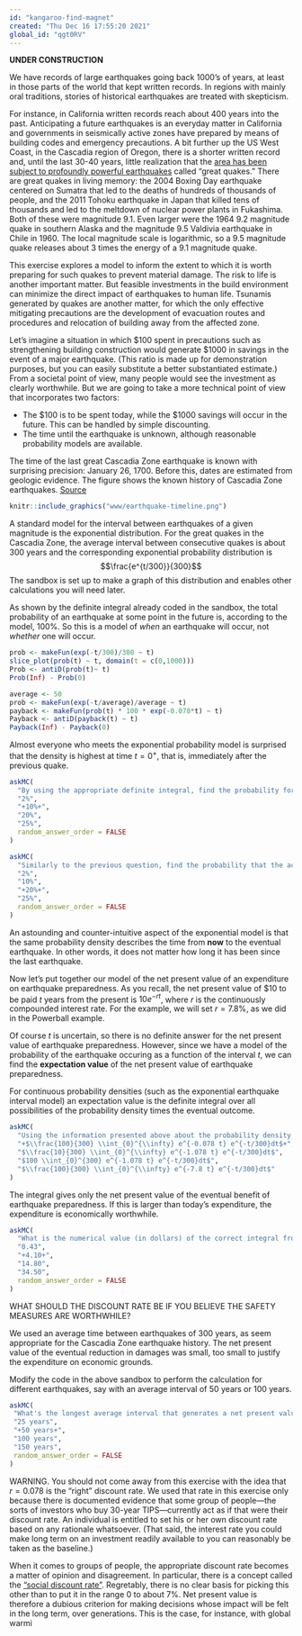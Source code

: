 ```yaml
---
id: "kangaroo-find-magnet"
created: "Thu Dec 16 17:55:20 2021"
global_id: "qgt0RV"
---
```


**UNDER CONSTRUCTION**


We have records of large earthquakes going back 1000's of years, at least in those parts of the world that kept written records. In regions with mainly oral traditions, stories of historical earthquakes are treated with skepticism. 

For instance, in California written records reach about 400 years into the past. Anticipating a future earthquakes is an everyday matter in California and governments in seismically active zones have prepared by means of building codes and emergency precautions. A bit further up the US West Coast, in the Cascadia region of Oregon, there is a shorter written record and, until the last 30-40 years, little realization that the [area has been subject to profoundly powerful earthquakes](https://www.oregon.gov/oem/Documents/01_ORP_Cascadia.pdf) called "great quakes." There are great quakes in living memory: the 2004 Boxing Day earthquake centered on Sumatra that led to the deaths of hundreds of thousands of people, and the 2011 Tohoku earthquake in Japan that killed tens of thousands and led to the meltdown of nuclear power plants in Fukashima. Both of these were magnitude 9.1. Even larger were the 1964  9.2 magnitude quake in southern Alaska and the magnitude 9.5 Valdivia earthquake in Chile in 1960. The local magnitude scale is logarithmic, so a 9.5 magnitude quake releases about 3 times the energy of a 9.1 magnitude quake. 

This exercise explores a model to inform the extent to which it is worth preparing for such quakes to prevent material damage. The risk to life is another important matter. But feasible investments in the build environment can minimize the direct impact of earthquakes to human life. Tsunamis generated by quakes are another matter, for which the only effective mitigating precautions are the development of evacuation routes and procedures and relocation of building away from the affected zone. 

Let's imagine a situation in which $100 spent in precautions such as strengthening building construction would generate $1000 in savings in the event of a major earthquake. (This ratio is made up for demonstration purposes, but you can easily substitute a better substantiated estimate.) From a societal point of view, many people would see the investment as clearly worthwhile. But we are going to take a more technical point of view that incorporates two factors:

- The $100 is to be spent today, while the $1000 savings will occur in the future. This can be handled by simple discounting.
- The time until the earthquake is unknown, although reasonable probability models are available.

The time of the last great Cascadia Zone earthquake is known with surprising precision: January 26, 1700. Before this, dates are estimated from geologic evidence. The figure shows the known history of Cascadia Zone earthquakes. [Source](https://www.oregon.gov/oem/Documents/01_ORP_Cascadia.pdf)

```r
knitr::include_graphics("www/earthquake-timeline.png")
```

A standard model for the interval between earthquakes of a given magnitude is the exponential distribution. For the great quakes in the Cascadia Zone, the average interval between consecutive quakes is about 300 years and the corresponding exponential probability distribution is $$\frac{e^{t/300}}{300}$$ The sandbox is set up to make a graph of this distribution and enables other calculations you will need later.

As shown by the definite integral already coded in the sandbox, the total probability of an earthquake at some point in the future is, according to the model, 100%. So this is a model of *when* an earthquake will occur, not *whether* one will occur. 

```r
prob <- makeFun(exp(-t/300)/300 ~ t)
slice_plot(prob(t) ~ t, domain(t = c(0,1000)))
Prob <- antiD(prob(t)~ t)
Prob(Inf) - Prob(0)
```

```r
average <- 50
prob <- makeFun(exp(-t/average)/average ~ t)
payback <- makeFun(prob(t) * 100 * exp(-0.078*t) ~ t)
Payback <- antiD(payback(t) ~ t)
Payback(Inf) - Payback(0)
```

Almost everyone who meets the exponential probability model is surprised that the density is highest at time $t=0^+$, that is, immediately after the previous quake. 

```r
askMC(
  "By using the appropriate definite integral, find the probability for earthquakes separated on average by 300 years (this essentially means using the provided model in the code) that the actual interval from the last quake will be less than 30 years. Which percentage is closest?",
  "2%",
  "+10%+",
  "20%",
  "25%",
  random_answer_order = FALSE
)
```

```r
askMC(
  "Similarly to the previous question, find the probability that the actual interval from the last quake will be more than 500 years. (Hint: Be thoughful about what the limits of integration will be.)",
  "2%",
  "10%",
  "+20%+",
  "25%",
  random_answer_order = FALSE
)
```

An astounding and counter-intuitive aspect of the exponential model is that the same probability density describes the time from **now** to the eventual earthquake. In other words, it does not matter how long it has been since the last earthquake. 

Now let's put together our model of the net present value of an expenditure on earthquake preparedness. As you recall, the net present value of $\$10$ to be paid $t$ years from the present is $10 e^{-r t}$, where $r$ is the continuously compounded interest rate. For the example, we will set $r=7.8\%$, as we did in the Powerball example. 

Of course $t$ is uncertain, so there is no definite answer for the net present value of earthquake preparedness. However, since we have a model of the probability of the earthquake occuring as a function of the interval $t$, we can find the **expectation value** of the net present value of earthquake preparedness. 

For continuous probability densities (such as the exponential earthquake interval model) an expectation value is the definite integral over all possibilities of the probability density times the eventual outcome. 

```r
askMC(
  "Using the information presented above about the probability density function and the net present value, which of the following is appropriate for calculation of the net present value of $10 spent today for earthquake preparedness?",
  "+$\\frac{100}{300} \\int_{0}^{\\infty} e^{-0.078 t} e^{-t/300}dt$+",
  "$\\frac{10}{300} \\int_{0}^{\\infty} e^{-1.078 t} e^{-t/300}dt$",
  "$100 \\int_{0}^{300} e^{-1.078 t} e^{-t/300}dt$",
  "$\\frac{100}{300} \\int_{0}^{\\infty} e^{-7.8 t} e^{-t/300}dt$"
)
```
  
The integral gives only the net present value of the eventual benefit of earthquake preparedness. If this is larger than today's expenditure, the expenditure is economically worthwhile.

```r
askMC(
  "What is the numerical value (in dollars) of the correct integral from the previous question?",
  "0.43",
  "+4.10+",
  "14.80",
  "34.50", 
  random_answer_order = FALSE
)
```

WHAT SHOULD THE DISCOUNT RATE BE IF YOU BELIEVE THE SAFETY MEASURES ARE WORTHWHILE?

We used an average time between earthquakes of 300 years, as seem appropriate for the Cascadia Zone earthquake history. The net present value of the eventual reduction in damages was small, too small to justify the expenditure on economic grounds.

Modify the code in the above sandbox to perform the calculation for different earthquakes, say with an average interval of 50 years or 100 years. 

```r
askMC(
 "What's the longest average interval that generates a net present value of the damage reduction of $\\$10$, enough to justify the expenditure? Pick the closest one. (Hint: You can try out expectation value integral using the average intervals given as choices in place of the 300-year interval originally used.)",
 "25 years",
 "+50 years+",
 "100 years",
 "150 years",
 random_answer_order = FALSE
)
```

WARNING. You should not come away from this exercise with the idea that $r = 0.078$ is the "right" discount rate. We used that rate in this exercise only because there is documented evidence that some group of people---the sorts of investors who buy 30-year TIPS---currently act as if that were their discount rate. An individual is entitled to set his or her own discount rate based on any rationale whatsoever. (That said, the interest rate you could make long term on an investment readily available to you can reasonably be taken as the baseline.)

When it comes to groups of people, the appropriate discount rate becomes a matter of opinion and disagreement. In particular, there is a concept called the ["social discount rate"](https://en.wikipedia.org/wiki/Social_discount_rate). Regretably, there is no clear basis for picking this other than to put it in the range 0 to about 7%. Net present value is therefore a dubious criterion for making decisions whose impact will be felt in the long term, over generations. This is the case, for instance, with global warmi


